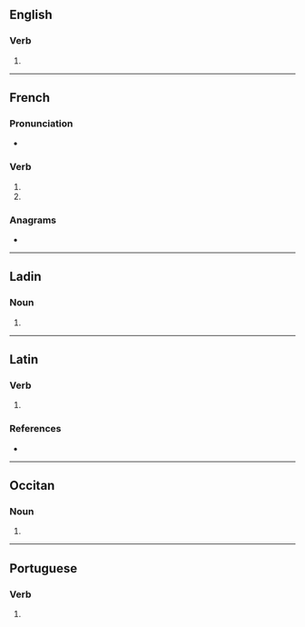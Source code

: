 {{also|cassés}}

==English==

===Verb===
{{head|en|verb form}}

# {{en-third-person singular of|cass}}

----

==French==

===Pronunciation===
* {{rhymes|as|lang=fr}}

===Verb===
{{fr-verb-form}}

# {{inflection of|casser||2|s|pres|indc|lang=fr}}
# {{inflection of|casser||2|s|pres|subj|lang=fr}}

===Anagrams===
* {{l|fr|cessas}}

----

==Ladin==

===Noun===
{{head|lld|noun plural form}}

# {{plural of|cassa|lang=lld}}

----

==Latin==

===Verb===
{{la-verb-form|cassēs}}

# {{inflection of|cassō||2|s|pres|act|sub|lang=la}}

===References===
* {{R:L&S}}

----

==Occitan==

===Noun===
{{head|oc|noun plural form}}

# {{plural of|casse|lang=oc}}

----

==Portuguese==

===Verb===
{{pt-verb-form}}

# {{pt-verb-form-of|cassar}}